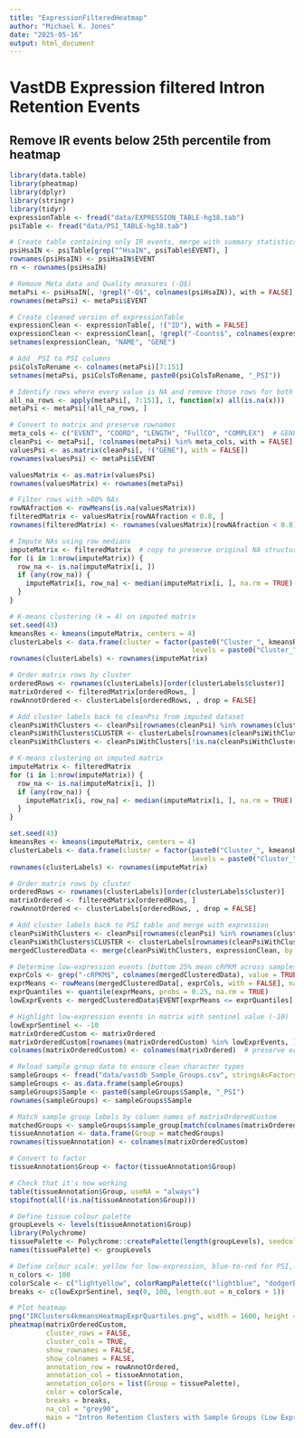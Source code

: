 ```yaml
---
title: "ExpressionFilteredHeatmap"
author: "Michael K. Jones"
date: "2025-05-16"
output: html_document
---
```

# VastDB Expression filtered Intron Retention Events

## Remove IR events below 25th percentile from heatmap

```r
library(data.table)
library(pheatmap)
library(dplyr)
library(stringr)
library(tidyr)
expressionTable <- fread("data/EXPRESSION_TABLE-hg38.tab")
psiTable <- fread("data/PSI_TABLE-hg38.tab")

```

```r
# Create table containing only IR events, merge with summary statistics for exploration
psiHsaIN <- psiTable[grep("^HsaIN", psiTable$EVENT), ]
rownames(psiHsaIN) <- psiHsaIN$EVENT
rn <- rownames(psiHsaIN)

# Remove Meta data and Quality measures (-Q$)
metaPsi <- psiHsaIN[, !grepl("-Q$", colnames(psiHsaIN)), with = FALSE]
rownames(metaPsi) <- metaPsi$EVENT

# Create cleaned version of expressionTable
expressionClean <- expressionTable[, !("ID"), with = FALSE]
expressionClean <- expressionClean[, !grepl("-Counts$", colnames(expressionClean)), with = FALSE]
setnames(expressionClean, "NAME", "GENE")

# Add _PSI to PSI columns
psiColsToRename <- colnames(metaPsi)[7:151]
setnames(metaPsi, psiColsToRename, paste0(psiColsToRename, "_PSI"))

# Identify rows where every value is NA and remove those rows for both meta and values Psi tables
all_na_rows <- apply(metaPsi[, 7:151], 1, function(x) all(is.na(x)))
metaPsi <- metaPsi[!all_na_rows, ]

# Convert to matrix and preserve rownames
meta_cols <- c("EVENT", "COORD", "LENGTH", "FullCO", "COMPLEX")  # GENE retained
cleanPsi <- metaPsi[, !colnames(metaPsi) %in% meta_cols, with = FALSE]
valuesPsi <- as.matrix(cleanPsi[, !("GENE"), with = FALSE])
rownames(valuesPsi) <- metaPsi$EVENT

valuesMatrix <- as.matrix(valuesPsi)
rownames(valuesMatrix) <- rownames(metaPsi)

# Filter rows with >80% NAs
rowNAfraction <- rowMeans(is.na(valuesMatrix))
filteredMatrix <- valuesMatrix[rowNAfraction < 0.8, ]
rownames(filteredMatrix) <- rownames(valuesMatrix)[rowNAfraction < 0.8]

```

```r
# Impute NAs using row medians
imputeMatrix <- filteredMatrix  # copy to preserve original NA structure
for (i in 1:nrow(imputeMatrix)) {
  row_na <- is.na(imputeMatrix[i, ])
  if (any(row_na)) {
    imputeMatrix[i, row_na] <- median(imputeMatrix[i, ], na.rm = TRUE)
  }
}

# K-means clustering (k = 4) on imputed matrix
set.seed(43)
kmeansRes <- kmeans(imputeMatrix, centers = 4)
clusterLabels <- data.frame(cluster = factor(paste0("Cluster_", kmeansRes$cluster),
                                             levels = paste0("Cluster_", 1:4)))
rownames(clusterLabels) <- rownames(imputeMatrix)

# Order matrix rows by cluster
orderedRows <- rownames(clusterLabels)[order(clusterLabels$cluster)]
matrixOrdered <- filteredMatrix[orderedRows, ]
rowAnnotOrdered <- clusterLabels[orderedRows, , drop = FALSE]

# Add cluster labels back to cleanPsi from imputed dataset
cleanPsiWithClusters <- cleanPsi[rownames(cleanPsi) %in% rownames(clusterLabels)]
cleanPsiWithClusters$CLUSTER <- clusterLabels[rownames(cleanPsiWithClusters), "cluster"]
cleanPsiWithClusters <- cleanPsiWithClusters[!is.na(cleanPsiWithClusters$CLUSTER), ]
```

```r
# K-means clustering on imputed matrix
imputeMatrix <- filteredMatrix
for (i in 1:nrow(imputeMatrix)) {
  row_na <- is.na(imputeMatrix[i, ])
  if (any(row_na)) {
    imputeMatrix[i, row_na] <- median(imputeMatrix[i, ], na.rm = TRUE)
  }
}

set.seed(43)
kmeansRes <- kmeans(imputeMatrix, centers = 4)
clusterLabels <- data.frame(cluster = factor(paste0("Cluster_", kmeansRes$cluster),
                                             levels = paste0("Cluster_", 1:4)))
rownames(clusterLabels) <- rownames(imputeMatrix)

# Order matrix rows by cluster
orderedRows <- rownames(clusterLabels)[order(clusterLabels$cluster)]
matrixOrdered <- filteredMatrix[orderedRows, ]
rowAnnotOrdered <- clusterLabels[orderedRows, , drop = FALSE]

# Add cluster labels back to PSI table and merge with expression
cleanPsiWithClusters <- cleanPsi[rownames(cleanPsi) %in% rownames(clusterLabels)]
cleanPsiWithClusters$CLUSTER <- clusterLabels[rownames(cleanPsiWithClusters), "cluster"]
mergedClusteredData <- merge(cleanPsiWithClusters, expressionClean, by = "GENE", all.x = TRUE)

# Determine low-expression events (bottom 25% mean cRPKM across samples)
exprCols <- grep("-cRPKM$", colnames(mergedClusteredData), value = TRUE)
exprMeans <- rowMeans(mergedClusteredData[, exprCols, with = FALSE], na.rm = TRUE)
exprQuantiles <- quantile(exprMeans, probs = 0.25, na.rm = TRUE)
lowExprEvents <- mergedClusteredData$EVENT[exprMeans <= exprQuantiles]

# Highlight low-expression events in matrix with sentinel value (-10)
lowExprSentinel <- -10
matrixOrderedCustom <- matrixOrdered
matrixOrderedCustom[rownames(matrixOrderedCustom) %in% lowExprEvents, ] <- lowExprSentinel
colnames(matrixOrderedCustom) <- colnames(matrixOrdered)  # preserve original names

# Reload sample group data to ensure clean character types
sampleGroups <- fread("data/vastdb_Sample_Groups.csv", stringsAsFactors = FALSE)
sampleGroups <- as.data.frame(sampleGroups)
sampleGroups$Sample <- paste0(sampleGroups$Sample, "_PSI")
rownames(sampleGroups) <- sampleGroups$Sample

# Match sample group labels by column names of matrixOrderedCustom
matchedGroups <- sampleGroups$sample_group[match(colnames(matrixOrderedCustom), sampleGroups$Sample)]
tissueAnnotation <- data.frame(Group = matchedGroups)
rownames(tissueAnnotation) <- colnames(matrixOrderedCustom)

# Convert to factor
tissueAnnotation$Group <- factor(tissueAnnotation$Group)

# Check that it's now working
table(tissueAnnotation$Group, useNA = "always")
stopifnot(all(!is.na(tissueAnnotation$Group)))

# Define tissue colour palette
groupLevels <- levels(tissueAnnotation$Group)
library(Polychrome)
tissuePalette <- Polychrome::createPalette(length(groupLevels), seedcolors = c("#000000", "#FFFFFF"))
names(tissuePalette) <- groupLevels

# Define colour scale: yellow for low-expression, blue-to-red for PSI, grey for NA
n_colors <- 100
colorScale <- c("lightyellow", colorRampPalette(c("lightblue", "dodgerblue", "pink", "firebrick"))(n_colors))
breaks <- c(lowExprSentinel, seq(0, 100, length.out = n_colors + 1))

# Plot heatmap
png("IRClusters4kmeansHeatmapExprQuartiles.png", width = 1600, height = 1200, res = 150)
pheatmap(matrixOrderedCustom,
         cluster_rows = FALSE,
         cluster_cols = TRUE,
         show_rownames = FALSE,
         show_colnames = FALSE,
         annotation_row = rowAnnotOrdered,
         annotation_col = tissueAnnotation,
         annotation_colors = list(Group = tissuePalette),
         color = colorScale,
         breaks = breaks,
         na_col = "grey90",
         main = "Intron Retention Clusters with Sample Groups (Low Expression in Yellow)")
dev.off()

```
